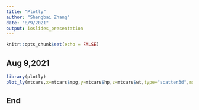 ```yaml
---
title: "Plotly"
author: "Shengbai Zhang"
date: "8/9/2021"
output: ioslides_presentation
---
```


```r
knitr::opts_chunk$set(echo = FALSE)
```

## Aug 9,2021
```r
library(plotly)
plot_ly(mtcars,x=mtcars$mpg,y=mtcars$hp,z=mtcars$wt,type="scatter3d",mode="marker",color = mtcars$hp,size=mtcars$wt)
```

## End 